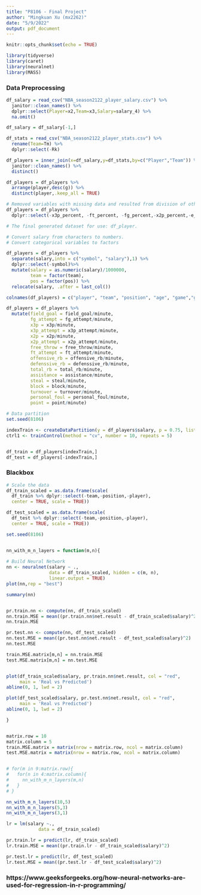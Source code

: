 ```yaml
---
title: "P8106 - Final Project"
author: "Mingkuan Xu (mx2262)"
date: "5/9/2022"
output: pdf_document
---
```


```r
knitr::opts_chunk$set(echo = TRUE)
```


```r
library(tidyverse)
library(caret)
library(neuralnet)
library(MASS)
```

### Data Preprocessing

```r
df_salary = read_csv("NBA_season2122_player_salary.csv") %>%
  janitor::clean_names() %>%
  dplyr::select(Player=x2,Team=x3,Salary=salary_4) %>%
  na.omit()

df_salary = df_salary[-1,]

df_stats = read_csv("NBA_season2122_player_stats.csv") %>%
  rename(Team=Tm) %>%
  dplyr::select(-Rk)

df_players = inner_join(x=df_salary,y=df_stats,by=c("Player","Team")) %>% 
  janitor::clean_names() %>% 
  distinct()

df_players = df_players %>% 
  arrange(player,desc(g)) %>% 
  distinct(player,.keep_all = TRUE)

# Removed variables with missing data and resulted from division of other variables
df_players = df_players %>% 
  dplyr::select(-x3p_percent, -ft_percent, -fg_percent,-x2p_percent,-e_fg_percent)

# The final generated dataset for use: df_player.
```

```r
# Convert salary from characters to numbers.
# Convert categorical variables to factors

df_players = df_players %>% 
  separate(salary,into = c("symbol", "salary"),1) %>% 
  dplyr::select(-symbol)%>% 
  mutate(salary = as.numeric(salary)/1000000,
         team = factor(team),
         pos = factor(pos)) %>% 
  relocate(salary, .after = last_col())

colnames(df_players) = c("player", "team", "position", "age", "game","game_starting" ,"minute","field_goal", "fg_attempt", "x3p", "x3p_attempt" ,"x2p", "x2p_attempt",   "free_throw",   "ft_attempt", "offensive_rb", "defenssive_rb",  "total_rb" ,   "assistance" ,   "steal" , "block",    "turnover",  "personal_foul", "point", "salary")

```

```r
df_players = df_players %>% 
  mutate(field_goal = field_goal/minute,
         fg_attempt = fg_attempt/minute,
         x3p = x3p/minute,
         x3p_attempt = x3p_attempt/minute,
         x2p = x2p/minute,
         x2p_attempt = x2p_attempt/minute,
         free_throw = free_throw/minute,
         ft_attempt = ft_attempt/minute,
         offensive_rb = offensive_rb/minute,
         defenssive_rb = defenssive_rb/minute,
         total_rb = total_rb/minute,
         assistance = assistance/minute,
         steal = steal/minute,
         block = block/minute,
         turnover = turnover/minute,
         personal_foul = personal_foul/minute,
         point = point/minute) 
```

```r
# Data partition
set.seed(8106)

indexTrain <- createDataPartition(y = df_players$salary, p = 0.75, list = FALSE, times = 1)
ctrl1 <- trainControl(method = "cv", number = 10, repeats = 5)


df_train = df_players[indexTrain,]
df_test = df_players[-indexTrain,]
```


### Blackbox

```r
# Scale the data
df_train_scaled = as.data.frame(scale(
  df_train %>% dplyr::select(-team,-position,-player), 
  center = TRUE, scale = TRUE))

df_test_scaled = as.data.frame(scale(
  df_test %>% dplyr::select(-team,-position,-player), 
  center = TRUE, scale = TRUE))
```

```r


set.seed(8106)


nn_with_m_n_layers = function(m,n){
  
# Build Neural Network
nn <- neuralnet(salary ~ ., 
                data = df_train_scaled, hidden = c(m, n), 
                linear.output = TRUE)
plot(nn,rep = "best")

summary(nn)


pr.train.nn <- compute(nn, df_train_scaled)
nn.train.MSE = mean((pr.train.nn$net.result - df_train_scaled$salary)^2)
nn.train.MSE

pr.test.nn <- compute(nn, df_test_scaled)
nn.test.MSE = mean((pr.test.nn$net.result - df_test_scaled$salary)^2)
nn.test.MSE

train.MSE.matrix[m,n] = nn.train.MSE
test.MSE.matrix[m,n] = nn.test.MSE


plot(df_train_scaled$salary, pr.train.nn$net.result, col = "red", 
     main = 'Real vs Predicted')
abline(0, 1, lwd = 2)

plot(df_test_scaled$salary, pr.test.nn$net.result, col = "red", 
     main = 'Real vs Predicted')
abline(0, 1, lwd = 2)

}


matrix.row = 10
matrix.column = 5
train.MSE.matrix = matrix(nrow = matrix.row, ncol = matrix.column)
test.MSE.matrix = matrix(nrow = matrix.row, ncol = matrix.column)


# for(m in 9:matrix.row){
#   for(n in 4:matrix.column){
#     nn_with_m_n_layers(m,n)
#   }
# }

nn_with_m_n_layers(10,5)
nn_with_m_n_layers(5,3)
nn_with_m_n_layers(3,1)

lr = lm(salary ~.,
            data = df_train_scaled)

pr.train.lr = predict(lr, df_train_scaled)
lr.train.MSE = mean((pr.train.lr - df_train_scaled$salary)^2)

pr.test.lr = predict(lr, df_test_scaled)
lr.test.MSE = mean((pr.test.lr - df_test_scaled$salary)^2)
```

### https://www.geeksforgeeks.org/how-neural-networks-are-used-for-regression-in-r-programming/

